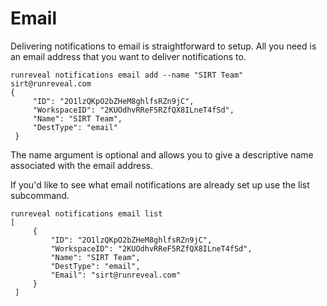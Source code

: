 # Email

Delivering notifications to email is straightforward to setup. All you need is an email address that you want to deliver notifications to.

```
runreveal notifications email add --name "SIRT Team" sirt@runreveal.com
{
     "ID": "2O1lzQKpO2bZHeM8ghlfsRZn9jC",
     "WorkspaceID": "2KUOdhvRReF5RZfQX8ILneT4fSd",
     "Name": "SIRT Team",
     "DestType": "email"
 }
```

The name argument is optional and allows you to give a descriptive name associated with the email address.

If you'd like to see what email notifications are already set up use the list subcommand.

```
runreveal notifications email list                  
[
     {
         "ID": "2O1lzQKpO2bZHeM8ghlfsRZn9jC",
         "WorkspaceID": "2KUOdhvRReF5RZfQX8ILneT4fSd",
         "Name": "SIRT Team",
         "DestType": "email",
         "Email": "sirt@runreveal.com"
     }
 ]
```